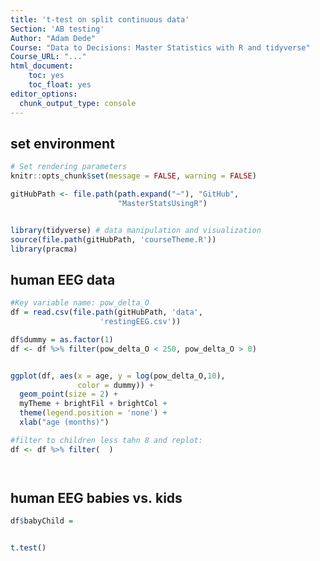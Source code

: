 ```yaml
---
title: 't-test on split continuous data'
Section: 'AB testing'
Author: "Adam Dede"
Course: "Data to Decisions: Master Statistics with R and tidyverse"
Course_URL: "..." 
html_document:
    toc: yes
    toc_float: yes
editor_options:
  chunk_output_type: console
---
```



## set environment

```r

# Set rendering parameters
knitr::opts_chunk$set(message = FALSE, warning = FALSE)

gitHubPath <- file.path(path.expand("~"), "GitHub", 
                        "MasterStatsUsingR")


library(tidyverse) # data manipulation and visualization
source(file.path(gitHubPath, 'courseTheme.R'))
library(pracma)

```

## human EEG data 

```r

#Key variable name: pow_delta_O
df = read.csv(file.path(gitHubPath, 'data',
                    'restingEEG.csv'))

df$dummy = as.factor(1) 
df <- df %>% filter(pow_delta_O < 250, pow_delta_O > 0)


ggplot(df, aes(x = age, y = log(pow_delta_O,10), 
               color = dummy)) + 
  geom_point(size = 2) + 
  myTheme + brightFil + brightCol + 
  theme(legend.position = 'none') +
  xlab("age (months)")

#filter to children less tahn 8 and replot: 
df <- df %>% filter(  )




```

## human EEG babies vs. kids

```r

df$babyChild = 


t.test()

```


